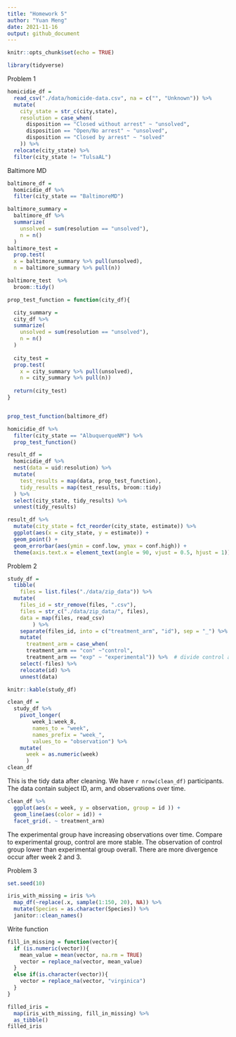 ```yaml
---
title: "Homework 5"
author: "Yuan Meng"
date: 2021-11-16
output: github_document
---
```


```r
knitr::opts_chunk$set(echo = TRUE)
```

```r
library(tidyverse)
```

Problem 1
```r
homicidie_df = 
  read_csv("./data/homicide-data.csv", na = c("", "Unknown")) %>%
  mutate(
    city_state = str_c(city,state),
    resolution = case_when(
      disposition == "Closed without arrest" ~ "unsolved",
      disposition == "Open/No arrest" ~ "unsolved",
      disposition == "Closed by arrest" ~ "solved"
    )) %>%
  relocate(city_state) %>%
  filter(city_state != "TulsaAL")

```

Baltimore MD

```r
baltimore_df = 
  homicidie_df %>%
  filter(city_state == "BaltimoreMD")

baltimore_summary = 
  baltimore_df %>%
  summarize(
    unsolved = sum(resolution == "unsolved"),
    n = n()
  )
baltimore_test = 
  prop.test(
  x = baltimore_summary %>% pull(unsolved),
  n = baltimore_summary %>% pull(n))

baltimore_test  %>%
  broom::tidy()
```

```r
prop_test_function = function(city_df){

  city_summary = 
  city_df %>%
  summarize(
    unsolved = sum(resolution == "unsolved"),
    n = n()
  )
  
  city_test = 
  prop.test(
    x = city_summary %>% pull(unsolved),
    n = city_summary %>% pull(n))
  
  return(city_test)
}


prop_test_function(baltimore_df)

homicidie_df %>%
  filter(city_state == "AlbuquerqueNM") %>%
  prop_test_function()
```

```r
result_df = 
  homicidie_df %>%
  nest(data = uid:resolution) %>%
  mutate(
    test_results = map(data, prop_test_function),
    tidy_results = map(test_results, broom::tidy)
  ) %>%
  select(city_state, tidy_results) %>%
  unnest(tidy_results)

result_df %>%
  mutate(city_state = fct_reorder(city_state, estimate)) %>%
  ggplot(aes(x = city_state, y = estimate)) +
  geom_point() +
  geom_errorbar(aes(ymin = conf.low, ymax = conf.high)) +
  theme(axis.text.x = element_text(angle = 90, vjust = 0.5, hjust = 1))
```

Problem 2
```r
study_df = 
  tibble(
    files = list.files("./data/zip_data")) %>%
  mutate(
    files_id = str_remove(files, ".csv"),
    files = str_c("./data/zip_data/", files),
    data = map(files, read_csv)
        ) %>%
    separate(files_id, into = c("treatment_arm", "id"), sep = "_") %>% 
    mutate(
      treatment_arm = case_when(
      treatment_arm == "con" ~"control",
      treatment_arm == "exp" ~ "experimental")) %>%  # divide control and experimental arm
    select(-files) %>%
    relocate(id) %>%
    unnest(data) 

knitr::kable(study_df)

```

```r
clean_df = 
  study_df %>%
    pivot_longer(
        week_1:week_8,
        names_to = "week",
        names_prefix = "week_",
        values_to = "observation") %>%
    mutate(
      week = as.numeric(week)
      ) 
clean_df
```

This is the tidy data after cleaning. We have `r nrow(clean_df)` participants. The data contain subject ID, arm, and observations over time.

```r
clean_df %>%
  ggplot(aes(x = week, y = observation, group = id )) +
  geom_line(aes(color = id)) +
  facet_grid(. ~ treatment_arm)
```

The experimental group have increasing observations over time. Compare to experimental group, control are more stable. The observation of control group lower than experimental group overall. There are more divergence occur after week 2 and 3. 

Problem 3

```r
set.seed(10)

iris_with_missing = iris %>% 
  map_df(~replace(.x, sample(1:150, 20), NA)) %>%
  mutate(Species = as.character(Species)) %>% 
  janitor::clean_names() 
```

Write function

```r
fill_in_missing = function(vector){
  if (is.numeric(vector)){
    mean_value = mean(vector, na.rm = TRUE)
    vector = replace_na(vector, mean_value)
  }
  else if(is.character(vector)){
    vector = replace_na(vector, "virginica")
  }
}

filled_iris = 
  map(iris_with_missing, fill_in_missing) %>% 
  as_tibble() 
filled_iris
```

